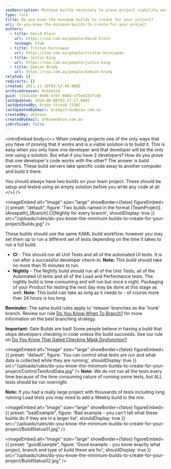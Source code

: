 ```yaml
---
seoDescription: Minimum builds necessary to prove project viability and success include CI and Nightly builds, with CI running unit tests and automated UI tests after successful check-ins, and Nightly building running all tests, including load and performance testing.
type: rule
title: Do you know the minimum builds to create for your project?
uri: do-you-know-the-minimum-builds-to-create-for-your-project
authors:
  - title: David Klein
    url: https://ssw.com.au/people/david-klein
    noimage: true
  - title: Tristan Kurniawan
    url: https://ssw.com.au/people/tristan-kurniawan
  - title: Justin King
    url: https://ssw.com.au/people/justin-king
  - title: Damian Brady
    url: https://ssw.com.au/people/damian-brady
related: []
redirects: []
created: 2011-11-18T03:52:49.000Z
archivedreason: Outdated
guid: 1314cede-0e06-4fd7-8668-e75ed103fcdb
lastUpdated: 2024-06-08T03:27:17.000Z
lastUpdatedBy: Brady Stroud [SSW]
lastUpdatedByEmail: bradystroud@ssw.com.au
createdBy: Unknown
createdByEmail: Unknown@ssw.com.au
isArchived: false
---
```


<introEmbed
  body={<>
When creating projects one of the only ways that you have of proving that it works and is a viable solution is to build it. This is easy when you only have one developer and that developer will be the only one using a solution. But what if you have 2 developers? How do you prove that one developer's code works with the other? The answer is build servers. These build servers take specific code away to another computer and build it there.

You should always have two builds on your team project. These should be setup and tested using an empty solution before you write any code at all.
  </>}
/>

<imageEmbed
  alt="Image"
  size="large"
  showBorder={false}
  figureEmbed={{
    preset: "default",
    figure: 'Two builds named in the format [TeamProject].[Areapath]_[Branch].CI|Nightly for every branch',
    shouldDisplay: true
  }}
  src="/uploads/rules/do-you-know-the-minimum-builds-to-create-for-your-project/Builds.jpg"
/>

These builds should use the same XAML build workflow; however you may set them up to run a different set of tests depending on the time it takes to run a full build.

- **CI** - This should run all Unit Tests and all of the automated UI tests. It is run after a successful developer check-in.
  **Note:** This build should take no more than 10 minutes to run.
- **Nightly** - The Nightly build should run all of the Unit Tests, all of the Automated UI tests and all of the Load and Performance tests. The nightly build is time consuming and will run but once a night. Packaging of your Product for testing the next day may be done at this stage as well.
  **Note:** This build can take as long as it needs to - of course more than 24 hours is too long.

**Reminder:** The same build rules apply to 'release' branches as the 'trunk' branch. Review our rule [Do You Know When To Branch?](/do-you-know-when-to-branch) for more information on the best branching strategy.

**Important:** Gate Builds are bad! Some people believe in having a build that stops developers checking in code unless the build succeeds. See our rule on [Do You Know That Gated Checkins Mask Dysfunction?](/do-you-know-that-gated-checkins-mask-dysfunction)


<imageEmbed
  alt="Image"
  size="large"
  showBorder={false}
  figureEmbed={{
    preset: "default",
    figure: 'You can control what tests are run and what data is collected while they are running',
    shouldDisplay: true
  }}
  src="/uploads/rules/do-you-know-the-minimum-builds-to-create-for-your-project/ControlTestAndData.jpg"
/>
**Note:** We do not run all the tests every time because of the time consuming nature of running some tests, but ALL tests should be run overnight.

**Note:** If you had a really large project with thousands of tests including long running Load tests you may need to add a Weekly build to the mix.

<imageEmbed
  alt="Image"
  size="large"
  showBorder={false}
  figureEmbed={{
    preset: "badExample",
    figure: 'Bad example - you can\'t tell what these builds do if they are in a larger list',
    shouldDisplay: true
  }}
  src="/uploads/rules/do-you-know-the-minimum-builds-to-create-for-your-project/BuildStatus01.jpg"
/>

<imageEmbed
  alt="Image"
  size="large"
  showBorder={false}
  figureEmbed={{
    preset: "goodExample",
    figure: 'Good example - you know exactly what project, branch and type of build these are for',
    shouldDisplay: true
  }}
  src="/uploads/rules/do-you-know-the-minimum-builds-to-create-for-your-project/BuildStatus02.jpg"
/>
